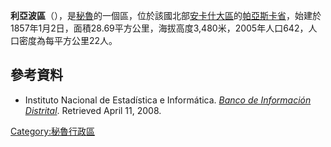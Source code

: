 '''利亞波區'''（{{lang-es|Distrito de Llapo}}），是[[秘魯|秘魯]]的一個區，位於該國北部[[安卡什大區|安卡什大區]]的[[帕亞斯卡省|帕亞斯卡省]]，始建於1857年1月2日，面積28.69平方公里，海拔高度3,480米，2005年人口642，人口密度為每平方公里22人。

==參考資料==
*{{es icon}} Instituto Nacional de Estadística e Informática. ''[https://web.archive.org/web/20080410165254/http://desa.inei.gob.pe/mapas/bid/ Banco de Información Distrital]''. Retrieved April 11, 2008.

{{coord|8.533|S|78.067|W|type:adm3rd_source:itwiki|display=title}}

{{Peru-geo-stub}}
[[Category:秘魯行政區|Category:秘魯行政區]]